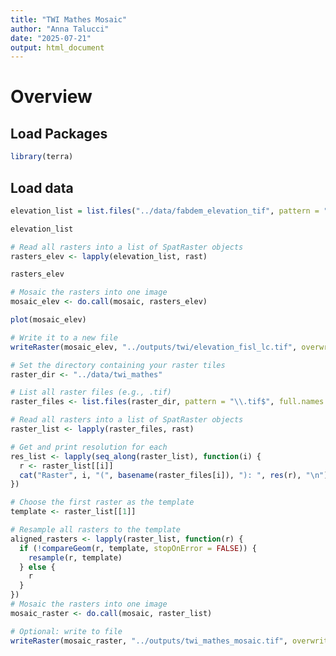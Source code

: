```yaml
---
title: "TWI Mathes Mosaic"
author: "Anna Talucci"
date: "2025-07-21"
output: html_document
---
```


# Overview

## Load Packages

```r
library(terra)
```

## Load data

```r
elevation_list = list.files("../data/fabdem_elevation_tif", pattern = "\\.tif$", full.names = TRUE)
```


```r
elevation_list
```

```r
# Read all rasters into a list of SpatRaster objects
rasters_elev <- lapply(elevation_list, rast)
```

```r
rasters_elev
```

```r
# Mosaic the rasters into one image
mosaic_elev <- do.call(mosaic, rasters_elev)

```

```r
plot(mosaic_elev)
```

```r
# Write it to a new file
writeRaster(mosaic_elev, "../outputs/twi/elevation_fisl_lc.tif", overwrite = TRUE)
```

```r
# Set the directory containing your raster tiles
raster_dir <- "../data/twi_mathes"

# List all raster files (e.g., .tif)
raster_files <- list.files(raster_dir, pattern = "\\.tif$", full.names = TRUE)

# Read all rasters into a list of SpatRaster objects
raster_list <- lapply(raster_files, rast)

# Get and print resolution for each
res_list <- lapply(seq_along(raster_list), function(i) {
  r <- raster_list[[i]]
  cat("Raster", i, "(", basename(raster_files[i]), "): ", res(r), "\n")
})

# Choose the first raster as the template
template <- raster_list[[1]]

# Resample all rasters to the template
aligned_rasters <- lapply(raster_list, function(r) {
  if (!compareGeom(r, template, stopOnError = FALSE)) {
    resample(r, template)
  } else {
    r
  }
})
# Mosaic the rasters into one image
mosaic_raster <- do.call(mosaic, raster_list)

# Optional: write to file
writeRaster(mosaic_raster, "../outputs/twi_mathes_mosaic.tif", overwrite = TRUE)
```
